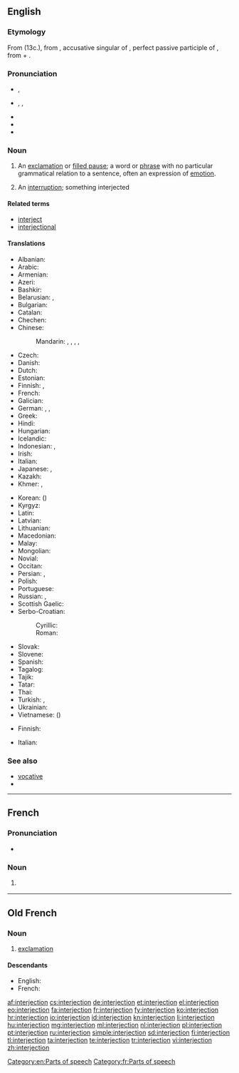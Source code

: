 ==English==
{{wikipedia}}

===Etymology===
From {{etyl|fro}} {{term|interjection|lang=fro}} (13c.), from {{etyl|la}} {{term|interiectionem|interiectiōnem||lang=la}}, accusative singular of {{term|interiectio|interiectiō|throwing or placing between; interjection|lang=la}}, perfect passive participle of {{term|intericio|intericiō|throw or place between|lang=la}}, from {{term|inter||between|lang=la}} + {{term|iacio|iaciō|throw|lang=la}}.

===Pronunciation===
* {{a|UK}} {{IPA|/ɪn.təˈdʒɛk.ʃən/}}, {{X-SAMPA|/In.t@"dZEk.S@n/}}
* {{a|US}} {{enPR|ĭn'tər.jĕkʹshən}}, {{IPA|/ˌɪn.tɚˈdʒɛk.ʃən/}}, {{X-SAMPA|/%In.t@`"dZEk.S@n/}}
* {{audio|en-us-interjection.ogg|Audio (US)}}
* {{audio|interjection.ogg|Audio (AUS)}}
* {{rhymes|ɛkʃən}}

===Noun===
{{en-noun}}

# {{grammar}} An [[exclamation]] or [[filled pause]]; a word or [[phrase]] with no particular grammatical relation to a sentence, often an expression of [[emotion]].
# An [[interruption]]; something interjected

====Related terms====
* [[interject]]
* [[interjectional]]

====Translations====
{{trans-top|an exclamation or filled pause in grammar}}
* Albanian: {{t-|sq|pasthirrmë|f}}
* Arabic: {{t-|ar|حرف نداء|m|tr=ḥarf nidāʾ}}
* Armenian: {{t-|hy|ձայնարկություն|tr=jaynarkut’yun}}
* Azeri: {{t-|az|nida}}
* Bashkir: {{tø|ba|ымлыҡ|tr=ïmlïq|sc=Cyrl}}
* Belarusian: {{t+|be|выклічнік|m|tr=vyklíčnik|sc=Cyrl}}, {{t-|be|выгук|m|tr=výhuk|sc=Cyrl}}
* Bulgarian: {{t-|bg|междуметие|n|tr=meždumétie|sc=Cyrl}}
* Catalan: {{t-|ca|interjecció|f}}
* Chechen: {{tø|ce|айдардош|tr=ajdardoš}}
* Chinese:
*: Mandarin: {{t+|cmn|感嘆詞|sc=Hani}}, {{t+|cmn|感叹词|tr=gǎntàncí|sc=Hani}}, {{t|cmn|嘆詞|sc=Hani}}, {{t|cmn|叹词|tr=tàncí|sc=Hani}}, {{t+|cmn|欹|tr=yī|sc=Hani}}
* Czech: {{t+|cs|citoslovce|n}}
* Danish: {{t+|da|udråbsord|n}}
* Dutch: {{t+|nl|tussenwerpsel|n}}
* Estonian: {{t-|et|hüüdsõna}}
* Finnish: {{t+|fi|huudahdussana}}, {{t+|fi|interjektio}}
* French: {{t+|fr|interjection|f}}
* Galician: {{t+|gl|interxección|f}}
* German: {{t+|de|Interjektion|f}}, {{t+|de|Ausrufewort|n}}, {{t+|de|Empfindungswort|n}}
* Greek: {{t+|el|επιφώνημα|n|tr=epifonima}}
* Hindi: {{t-|hi|विस्मयादिबोधक|tr=vismayādibodhak|sc=Deva}}
* Hungarian: {{t+|hu|indulatszó}}
* Icelandic: {{t+|is|upphrópun|f}}
* Indonesian: {{t+|id|interjeksi}}, {{t+|id|kata seru}}
* Irish: {{t+|ga|intriacht|f}}
* Italian: {{t+|it|interiezione|f}}
* Japanese: {{t-|ja|感嘆詞|tr=kantanshi}}, {{t-|ja|間投詞|tr=kantōshi}}
* Kazakh: {{t|kk|одағай|tr=odağay|sc=Cyrl}}
* Khmer: {{t-|km|ការបញ្ចូល|tr=kaa bɑñjool|sc=Khmr}}, {{t-|km|ការស៊ក|tr=kaa sɔɔk|sc=Khmr}}
{{trans-mid}}
* Korean: {{t+|ko|감탄사|tr=gamtansa}} ({{t+|ko|感歎詞|sc=Kore}})
* Kyrgyz: {{t-|ky|сырдык сөз|tr=sırdık söz|sc=Cyrl}}
* Latin: {{t-|la|interiectio|f|alt=interiectiō}}
* Latvian: {{t-|lv|izsaukuma vārds|m}}
* Lithuanian: {{t-|lt|jaustukas|m}}
* Macedonian: {{t-|mk|междуметие|n|tr=meždumétie|sc=Cyrl}}
* Malay: {{t-|ms|kata seru}}
* Mongolian: {{t-|mn|аялга үг|tr=ajalga üg|sc=Cyrl}}
* Novial: {{tø|nov|interjektione}}
* Occitan: {{t-|oc|interjeccion|f}}
* Persian: {{t-|fa|حرف ندا|tr=harf-e nedâ|sc=fa-Arab}}, {{t+|fa|ندا|tr=nedâ|sc=fa-Arab}}
* Polish: {{t+|pl|wykrzyknik|m}}
* Portuguese: {{t+|pt|interjeição|f}}
* Russian: {{t+|ru|междометие|n|tr=meždométije}}, {{qualifier|exclamation}} {{t+|ru|восклицание|n|tr=vosklicánije|sc=Cyrl}}
* Scottish Gaelic: {{t-|gd|clisgear|m}}
* Serbo-Croatian:
*: Cyrillic: {{t-|sh|узвик|m}}
*: Roman: {{t-|sh|uzvik|m}}
* Slovak: {{t-|sk|citoslovce|n}}
* Slovene: {{t+|sl|medmet|m}}
* Spanish: {{t+|es|interjección|f}}
* Tagalog: {{t-|tl|pandamdam}}
* Tajik: {{t-|tg|нидо|tr=nido|sc=Cyrl}}
* Tatar: {{t+|tt|ымлык|tr=ımlıq|sc=Cyrl}}
* Thai: {{t+|th|คำอุทาน|tr=kam u-taan|sc=Thai}}
* Turkish: {{t+|tr|ünlem}}, {{t+|tr|nida}}
* Ukrainian: {{t+|uk|вигук|m|tr=výhuk|sc=Cyrl}}
* Vietnamese: {{t+|vi|thán từ}} ({{t-|vi|嘆詞}})
{{trans-bottom}}

{{trans-top|an interruption}}
* Finnish: {{t+|fi|huudahdus}}
{{trans-mid}}
* Italian: {{t+|it|intervento|m}}
{{trans-bottom}}

===See also===
* [[vocative]]
* {{pedialite}}

[[Category:en:Parts of speech]]

----

==French==
{{wikipedia|lang=fr}}

===Pronunciation===
* {{audio|Fr-interjection.ogg|Audio}}

===Noun===
{{fr-noun|f}}

# {{grammar|lang=fr}} {{l|en|interjection}}

[[Category:fr:Parts of speech]]

----

==Old French==

===Noun===
{{fro-noun|f}}

# [[exclamation]]

====Descendants====
* English: {{l|en|interjection}} {{qualifier|borrowed}}
* French: {{l|fr|interjection}}

[[af:interjection]]
[[cs:interjection]]
[[de:interjection]]
[[et:interjection]]
[[el:interjection]]
[[eo:interjection]]
[[fa:interjection]]
[[fr:interjection]]
[[fy:interjection]]
[[ko:interjection]]
[[hr:interjection]]
[[io:interjection]]
[[id:interjection]]
[[kn:interjection]]
[[li:interjection]]
[[hu:interjection]]
[[mg:interjection]]
[[ml:interjection]]
[[nl:interjection]]
[[pl:interjection]]
[[pt:interjection]]
[[ru:interjection]]
[[simple:interjection]]
[[sd:interjection]]
[[fi:interjection]]
[[tl:interjection]]
[[ta:interjection]]
[[te:interjection]]
[[tr:interjection]]
[[vi:interjection]]
[[zh:interjection]]